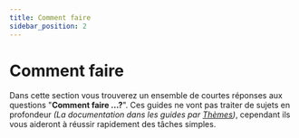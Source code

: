 ```yaml
---
title: Comment faire
sidebar_position: 2
---
```


# Comment faire

Dans cette section vous trouverez un ensemble de courtes réponses aux questions
"**Comment faire ...?**". Ces guides ne vont pas traiter de sujets en profondeur 
*(La documentation dans les guides par [Thèmes](/topics/index.mdx))*, cependant ils vous
aideront à réussir rapidement des tâches simples.


<DocCardList />